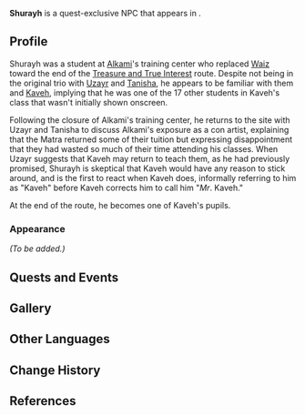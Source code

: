 {{Meta
<!-- Remove this template after adding the missing info -->
|missing_NPC_profile  = yes
<!--
|missing_NPC_idle     = yes
|missing_NPC_dialogue = yes
-->
}}
{{Character Infobox
|type             = Quest NPC
|image            = NPC Shurayh.png
|realname         = <!-- Optional, if different from in-game name -->
|deceased         = <!-- Past (for deceased prior to events of the game) or free response -->
|region           = Sumeru
|location         = Sumeru
|affiliation      = 
|title            = 

|ancestry         = <!-- Clan/family -->
|father           = 
|mother           = 
|spouse           = 
|sibling          = 
|child            = 
|relative         = 

|voiceEN          = 
|voiceCN          = 
|voiceJP          = [http://amuleto.jp/talents/nakatomimana.html Nakatomi Mana ({{ja|中臣 真菜}})]<ref>Twitter: [https://twitter.com/nakatommy_mana/status/1661721437567356928 JP VA Self Announcement] ([https://web.archive.org/web/20230708020559/https://twitter.com/nakatommy_mana/status/1661721437567356928 Archived])</ref>
|dialoguereward   = 
}}
'''Shurayh''' is a quest-exclusive NPC that appears in {{Quest|Treasure and True Interest}}.

==Profile==
Shurayh was a student at [[Alkami]]'s training center who replaced [[Waiz]] toward the end of the [[Treasure and True Interest]] route. Despite not being in the original trio with [[Uzayr]] and [[Tanisha]], he appears to be familiar with them and [[Kaveh]], implying that he was one of the 17 other students in Kaveh's class that wasn't initially shown onscreen.

Following the closure of Alkami's training center, he returns to the site with Uzayr and Tanisha to discuss Alkami's exposure as a con artist, explaining that the Matra returned some of their tuition but expressing disappointment that they had wasted so much of their time attending his classes. When Uzayr suggests that Kaveh may return to teach them, as he had previously promised, Shurayh is skeptical that Kaveh would have any reason to stick around, and is the first to react when Kaveh does, informally referring to him as "Kaveh" before Kaveh corrects him to call him "''Mr''. Kaveh."

At the end of the route, he becomes one of Kaveh's pupils.

===Appearance===
<!--Keep appearance section short and concise. Limit to 2 paragraphs with 3-4 sentences each.-->
''(To be added.)''

==Quests and Events==
{{Quests and Events}}
<!--
==Trivia==
* 
-->
==Gallery==
{{Files by Character Gallery|titlematch=<!--
-->Hangout Kaveh Act 1 First Class Aether.png¦<!--
-->Hangout Kaveh Act 1 First Class Lumine.png
}}

==Other Languages==
{{Other Languages|default_hidden=1
|en      = Shurayh
|zhs     = 舒莱赫
|zhs_rm  = Shūláihè
|zht     = 舒萊赫
|zht_rm  = Shūláihè
|ja      = シュライ
|ja_rm   = Shurai
|ko      = 슈라이흐
|ko_rm   = 
|es      = Shurayh
|fr      = Shurayh
|ru      = Шурайх
|th      = Shurayh
|vi      = Shurayh
|de      = Shurayh
|id      = Shurayh
|pt      = Shurayh
|tr      = Shurayh
|it      = Shurayh
}}

==Change History==
{{Change History|3.7}}

==References==
{{Reflist}}